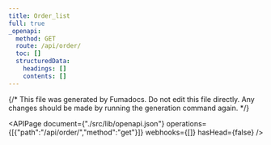 ```yaml
---
title: Order_list
full: true
_openapi:
  method: GET
  route: /api/order/
  toc: []
  structuredData:
    headings: []
    contents: []
---
```

{/* This file was generated by Fumadocs. Do not edit this file directly. Any changes should be made by running the generation command again. */\}

<APIPage document={"./src/lib/openapi.json"} operations={[{"path":"/api/order/","method":"get"}]} webhooks={[]} hasHead={false} />
